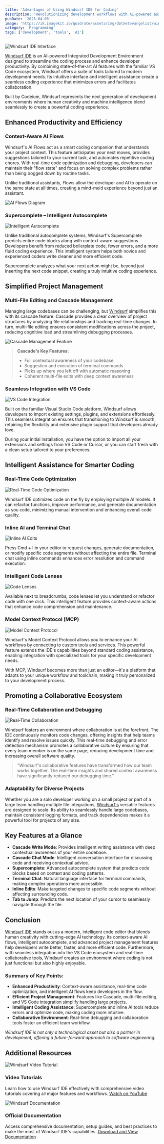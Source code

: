 ```yaml
---
title: 'Advantages of Using Windsurf IDE for Coding'
description: 'Revolutionizing development workflows with AI-powered assistance'
pubDate: '2025-04-06'
image: 'https://ik.imagekit.io/quadrate/assets/img/dotnetevangelist/windsurf-ide.png?updatedAt=1746813295287'
category: 'Programming'
tags: ['development', 'tools', 'AI']
---
```




![Windsurf IDE Interface](https://cdn.thenewstack.io/media/2025/01/5fca8da5-windsurfermain.jpg)

[Windsurf IDE](https://windsurf.com/refer?referral_code=9ba6fb3a9b) is an AI-powered Integrated Development Environment designed to streamline the coding process and enhance developer productivity. By combining state-of-the-art AI features with the familiar VS Code ecosystem, Windsurf offers a suite of tools tailored to modern development needs. Its intuitive interface and intelligent assistance create a seamless coding experience that minimizes errors and facilitates collaboration.

Built by Codeium, Windsurf represents the next generation of development environments where human creativity and machine intelligence blend seamlessly to create a powerful coding experience.

## Enhanced Productivity and Efficiency

### Context-Aware AI Flows

Windsurf's AI Flows act as a smart coding companion that understands your project context. This feature anticipates your next moves, provides suggestions tailored to your current task, and automates repetitive coding chores. With real-time code optimization and debugging, developers can maintain their "flow state" and focus on solving complex problems rather than being bogged down by routine tasks.

Unlike traditional assistants, Flows allow the developer and AI to operate on the same state at all times, creating a mind-meld experience beyond just an assistant.

![AI Flows Diagram](https://exafunction.github.io/public/images/flows/flows-diagram.png)

### Supercomplete – Intelligent Autocomplete

![Intelligent Autocomplete](https://miro.medium.com/v2/resize:fit:1400/1*ZDaPK2e53FV0kDXAVxAPMg.png)

Unlike traditional autocomplete systems, Windsurf's Supercomplete predicts entire code blocks along with context-aware suggestions. Developers benefit from reduced boilerplate code, fewer errors, and a more fluid coding experience. This intelligent system helps both novice and experienced coders write cleaner and more efficient code.

Supercomplete analyzes what your next action might be, beyond just inserting the next code snippet, creating a truly intuitive coding experience.

## Simplified Project Management

### Multi-File Editing and Cascade Management

Managing large codebases can be challenging, but [Windsurf](https://windsurf.com/refer?referral_code=9ba6fb3a9b) simplifies this with its cascade feature. Cascade provides a clear overview of project structures by analyzing file relationships and tracking real-time changes. In turn, multi-file editing ensures consistent modifications across the project, reducing cognitive load and streamlining debugging processes.

![Cascade Management Feature](https://cdn.thenewstack.io/media/2025/01/5fca8da5-windsurfermain.jpg)

> **Cascade's Key Features:**
> - Full contextual awareness of your codebase
> - Suggestion and execution of terminal commands
> - Picks up where you left off with automatic reasoning
> - Coherent multi-file edits with deep context awareness

### Seamless Integration with VS Code

![VS Code Integration](https://miro.medium.com/v2/resize:fit:1200/1*c8ivcNbXdmPh7md3y0_SQg.gif)

Built on the familiar Visual Studio Code platform, Windsurf allows developers to import existing settings, plugins, and extensions effortlessly. This seamless integration ensures that transitioning to Windsurf is smooth, retaining the flexibility and extensive plugin support that developers already love.

During your initial installation, you have the option to import all your extensions and settings from VS Code or Cursor, or you can start fresh with a clean setup tailored to your preferences.

## Intelligent Assistance for Smarter Coding

### Real-Time Code Optimization

![Real-Time Code Optimization](https://www.geeky-gadgets.com/wp-content/uploads/2024/11/windsurf-ai-ide-coding-assistant-overview.webp)

Windsurf IDE optimizes code on the fly by employing multiple AI models. It can refactor functions, improve performance, and generate documentation as you code, minimizing manual intervention and enhancing overall code quality.

### Inline AI and Terminal Chat

![Inline AI Edits](https://codeium.com/static/images/windsurf/feature-command.png)

Press Cmd + I in your editor to request changes, generate documentation, or modify specific code segments without affecting the entire file. Terminal chat using inline commands enhances error resolution and command execution.

### Intelligent Code Lenses

![Code Lenses](https://codeium.com/static/images/windsurf/feature-codelenses.png)

Available next to breadcrumbs, code lenses let you understand or refactor code with one click. This intelligent feature provides context-aware actions that enhance code comprehension and maintenance.

### Model Context Protocol (MCP)

![Model Context Protocol](https://codeium.com/static/images/windsurf/feature-mcp.png)

Windsurf's Model Context Protocol allows you to enhance your AI workflows by connecting to custom tools and services. This powerful feature extends the IDE's capabilities beyond standard coding assistance, enabling integration with specialized tools for your specific development needs.

With MCP, Windsurf becomes more than just an editor—it's a platform that adapts to your unique workflow and toolchain, making it truly personalized to your development process.

## Promoting a Collaborative Ecosystem

### Real-Time Collaboration and Debugging

![Real-Time Collaboration](https://aitechnologyreviews.com/wp-content/uploads/2024/12/windsurf-copy.png)

Windsurf fosters an environment where collaboration is at the forefront. The IDE continuously monitors code changes, offering insights that help teams identify and resolve issues quickly. This real-time debugging and error detection mechanism promotes a collaborative culture by ensuring that every team member is on the same page, reducing development time and increasing overall software quality.

> "Windsurf's collaborative features have transformed how our team works together. The real-time insights and shared context awareness have significantly reduced our debugging time."

### Adaptability for Diverse Projects

Whether you are a solo developer working on a small project or part of a large team handling multiple file integrations, [Windsurf's](https://windsurf.com/refer?referral_code=9ba6fb3a9b) versatile features are designed to scale. Its ability to seamlessly handle large codebases, maintain consistent logging formats, and track dependencies makes it a powerful tool for projects of any size.

## Key Features at a Glance

- **Cascade Write Mode**: Provides intelligent writing assistance with deep contextual awareness of your entire codebase.
- **Cascade Chat Mode**: Intelligent conversation interface for discussing code and receiving contextual advice.
- **Supercomplete**: Advanced autocomplete system that predicts code blocks based on context and coding patterns.
- **Terminal Chat**: Natural language interface for terminal commands, making complex operations more accessible.
- **Inline Edits**: Make targeted changes to specific code segments without affecting surrounding code.
- **Tab to Jump**: Predicts the next location of your cursor to seamlessly navigate through the file.

## Conclusion

[Windsurf IDE](https://windsurf.com/refer?referral_code=9ba6fb3a9b) stands out as a modern, intelligent code editor that blends human creativity with cutting-edge AI technology. Its context-aware AI flows, intelligent autocomplete, and advanced project management features help developers write better, faster, and more efficient code. Furthermore, with seamless integration into the VS Code ecosystem and real-time collaborative tools, Windsurf creates an environment where coding is not just functional but also highly enjoyable.

### Summary of Key Points:

- **Enhanced Productivity**: Context-aware assistance, real-time code optimization, and intelligent AI flows keep developers in the flow.
- **Efficient Project Management**: Features like Cascade, multi-file editing, and VS Code integration simplify handling large projects.
- **Intelligent Coding Assistance**: Supercomplete and inline AI tools reduce errors and optimize code, making coding more intuitive.
- **Collaborative Environment**: Real-time debugging and collaboration tools foster an efficient team workflow.

*Windsurf IDE is not only a technological asset but also a partner in development, offering a future-forward approach to software engineering.*

## Additional Resources

![Windsurf Video Tutorial](https://i.ytimg.com/vi/_pFqyBoLGS0/maxresdefault.jpg)

### Video Tutorials
Learn how to use Windsurf IDE effectively with comprehensive video tutorials covering all major features and workflows. [Watch on YouTube](https://www.youtube.com/watch?v=_pFqyBoLGS0)

![Windsurf Documentation](https://dropinblog.net/34256781/files/landing.jpeg)

### Official Documentation
Access comprehensive documentation, setup guides, and best practices to make the most of Windsurf IDE's capabilities. [Download and View Documentation](https://windsurf.com/refer?referral_code=9ba6fb3a9b)